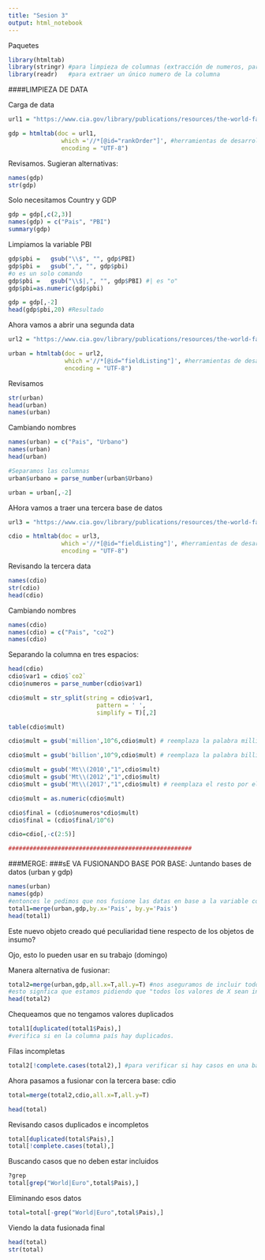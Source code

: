 ```yaml
---
title: "Sesion 3"
output: html_notebook
---
```

Paquetes
```r
library(htmltab)
library(stringr) #para limpieza de columnas (extracción de numeros, particiones)
library(readr)   #para extraer un único numero de la columna
```

####LIMPIEZA DE DATA

Carga de data

```r
url1 = "https://www.cia.gov/library/publications/resources/the-world-factbook/fields/211rank.html" 

gdp = htmltab(doc = url1, 
               which ='//*[@id="rankOrder"]', #herramientas de desarrollador
               encoding = "UTF-8") 
```

Revisamos. Sugieran alternativas:

```r
names(gdp)
str(gdp)
```
Solo necesitamos Country y GDP

```r
gdp = gdp[,c(2,3)]
names(gdp) = c("Pais", "PBI")
summary(gdp)
```

Limpiamos la variable PBI

```r
gdp$pbi =   gsub("\\$", "", gdp$PBI)
gdp$pbi =   gsub(",", "", gdp$pbi) 
#o es un solo comando
gdp$pbi =   gsub("\\$|,", "", gdp$PBI) #| es "o" 
gdp$pbi=as.numeric(gdp$pbi)

gdp = gdp[,-2]
head(gdp$pbi,20) #Resultado
```

Ahora vamos a abrir una segunda data


```r
url2 = "https://www.cia.gov/library/publications/resources/the-world-factbook/fields/349.html"

urban = htmltab(doc = url2, 
                which ='//*[@id="fieldListing"]', #herramientas de desarrollador
                encoding = "UTF-8")
```

Revisamos

```r
str(urban)
head(urban)
names(urban)
```

Cambiando nombres

```r
names(urban) = c("Pais", "Urbano")
names(urban)
head(urban)

#Separamos las columnas
urban$urbano = parse_number(urban$Urbano)

urban = urban[,-2]
```

AHora vamos a traer una tercera base de datos

```r
url3 = "https://www.cia.gov/library/publications/resources/the-world-factbook/fields/274.html"

cdio = htmltab(doc = url3, 
               which ='//*[@id="fieldListing"]', #herramientas de desarrollador
               encoding = "UTF-8")
```

Revisando la tercera data
```r
names(cdio)
str(cdio)
head(cdio)
```

Cambiando nombres

```r
names(cdio)
names(cdio) = c("Pais", "co2")
names(cdio)
```

Separando la columna en tres espacios:

```r
head(cdio)
cdio$var1 = cdio$`co2`
cdio$numeros = parse_number(cdio$var1)

cdio$mult = str_split(string = cdio$var1,
                         pattern = ' ',
                         simplify = T)[,2]

table(cdio$mult)

cdio$mult = gsub('million',10^6,cdio$mult) # reemplaza la palabra million por el número correspondiente.

cdio$mult = gsub('billion',10^9,cdio$mult) # reemplaza la palabra billion por el número correspondiente.

cdio$mult = gsub('Mt\\(2010',"1",cdio$mult)
cdio$mult = gsub('Mt\\(2012',"1",cdio$mult)
cdio$mult = gsub('Mt\\(2017',"1",cdio$mult) # reemplaza el resto por el número 1.

cdio$mult = as.numeric(cdio$mult)

cdio$final = (cdio$numeros*cdio$mult)
cdio$final = (cdio$final/10^6)

cdio=cdio[,-c(2:5)]

####################################################

```

###MERGE: 
###sE VA FUSIONANDO BASE POR BASE: Juntando bases de datos (urban y gdp)

```r
names(urban)
names(gdp)
#entonces le pedimos que nos fusione las datas en base a la variable común: país
total1=merge(urban,gdp,by.x='Pais', by.y='Pais') 
head(total1)
```

Este nuevo objeto creado qué peculiaridad tiene respecto de los objetos de insumo?

Ojo, esto lo pueden usar en su trabajo (domingo)

Manera alternativa de fusionar:
```r
total2=merge(urban,gdp,all.x=T,all.y=T) #nos aseguramos de incluir todos nuestros casos
#esto signfica que estamos pidiendo que "todos los valores de X sean incluidos" y también "todos los valores de y". Presupone que la primera columna será la columna guía
head(total2)
```

Chequeamos que no tengamos valores duplicados

```r
total1[duplicated(total1$Pais),]
#verifica si en la columna país hay duplicados.
```

Filas incompletas

```r
total2[!complete.cases(total2),] #para verificar si hay casos en una base de datos que no hay en la otra
```

Ahora pasamos a fusionar con la tercera base: cdio

```r
total=merge(total2,cdio,all.x=T,all.y=T)

head(total)
```

Revisando casos duplicados e incompletos

```r
total[duplicated(total$Pais),]
total[!complete.cases(total),]
```

Buscando casos que no deben estar incluidos

```r
?grep
total[grep("World|Euro",total$Pais),]
```

Eliminando esos datos

```r
total=total[-grep("World|Euro",total$Pais),]
```

Viendo la data fusionada final
```r
head(total)
str(total)
```





